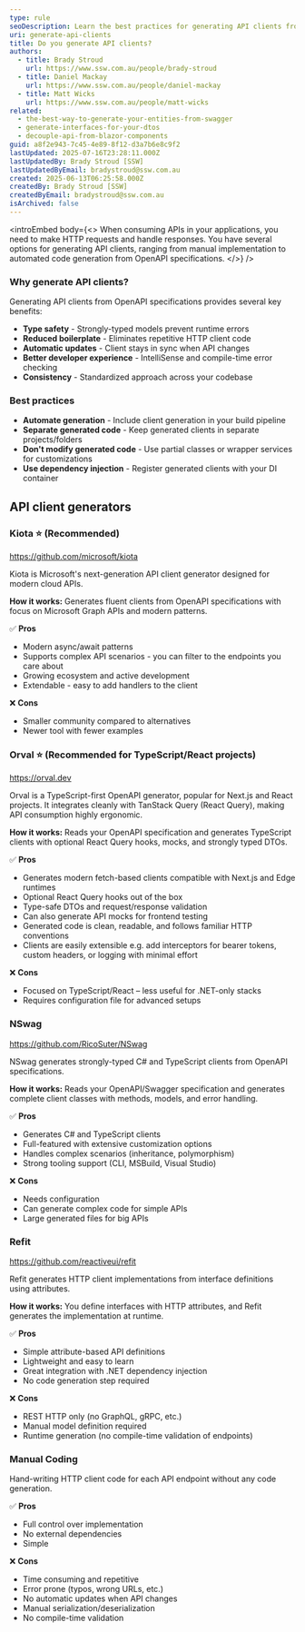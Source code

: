 ```yaml
---
type: rule
seoDescription: Learn the best practices for generating API clients from OpenAPI specifications. Compare manual coding vs. NSwag, Refit, Kiota, and other tools for creating strongly-typed HTTP clients.
uri: generate-api-clients
title: Do you generate API clients?
authors:
  - title: Brady Stroud
    url: https://www.ssw.com.au/people/brady-stroud
  - title: Daniel Mackay
    url: https://www.ssw.com.au/people/daniel-mackay
  - title: Matt Wicks
    url: https://www.ssw.com.au/people/matt-wicks
related:
  - the-best-way-to-generate-your-entities-from-swagger
  - generate-interfaces-for-your-dtos
  - decouple-api-from-blazor-components
guid: a8f2e943-7c45-4e89-8f12-d3a7b6e8c9f2
lastUpdated: 2025-07-16T23:28:11.000Z
lastUpdatedBy: Brady Stroud [SSW]
lastUpdatedByEmail: bradystroud@ssw.com.au
created: 2025-06-13T06:25:58.000Z
createdBy: Brady Stroud [SSW]
createdByEmail: bradystroud@ssw.com.au
isArchived: false
---
```


<introEmbed
  body={<>
When consuming APIs in your applications, you need to make HTTP requests and handle responses. You have several options for generating API clients, ranging from manual implementation to automated code generation from OpenAPI specifications.
  </>}
/>
### Why generate API clients?

Generating API clients from OpenAPI specifications provides several key benefits:

* **Type safety** - Strongly-typed models prevent runtime errors
* **Reduced boilerplate** - Eliminates repetitive HTTP client code
* **Automatic updates** - Client stays in sync when API changes
* **Better developer experience** - IntelliSense and compile-time error checking
* **Consistency** - Standardized approach across your codebase

### Best practices

* **Automate generation** - Include client generation in your build pipeline
* **Separate generated code** - Keep generated clients in separate projects/folders
* **Don't modify generated code** - Use partial classes or wrapper services for customizations
* **Use dependency injection** - Register generated clients with your DI container

## API client generators

### Kiota ⭐ (Recommended)

<https://github.com/microsoft/kiota>

Kiota is Microsoft's next-generation API client generator designed for modern cloud APIs.

**How it works:** Generates fluent clients from OpenAPI specifications with focus on Microsoft Graph APIs and modern patterns.

✅ **Pros**

* Modern async/await patterns
* Supports complex API scenarios - you can filter to the endpoints you care about
* Growing ecosystem and active development
* Extendable - easy to add handlers to the client

❌ **Cons**

* Smaller community compared to alternatives
* Newer tool with fewer examples

### Orval ⭐ (Recommended for TypeScript/React projects)

<https://orval.dev>

Orval is a TypeScript-first OpenAPI generator, popular for Next.js and React projects. It integrates cleanly with TanStack Query (React Query), making API consumption highly ergonomic.

**How it works:** Reads your OpenAPI specification and generates TypeScript clients with optional React Query hooks, mocks, and strongly typed DTOs.

✅ **Pros**

* Generates modern fetch-based clients compatible with Next.js and Edge runtimes
* Optional React Query hooks out of the box
* Type-safe DTOs and request/response validation
* Can also generate API mocks for frontend testing
* Generated code is clean, readable, and follows familiar HTTP conventions
* Clients are easily extensible e.g. add interceptors for bearer tokens, custom headers, or logging with minimal effort

❌ **Cons**

* Focused on TypeScript/React – less useful for .NET-only stacks
* Requires configuration file for advanced setups

### NSwag

<https://github.com/RicoSuter/NSwag>

NSwag generates strongly-typed C# and TypeScript clients from OpenAPI specifications.

**How it works:** Reads your OpenAPI/Swagger specification and generates complete client classes with methods, models, and error handling.

✅ **Pros**

* Generates C# and TypeScript clients
* Full-featured with extensive customization options
* Handles complex scenarios (inheritance, polymorphism)
* Strong tooling support (CLI, MSBuild, Visual Studio)

❌ **Cons**

* Needs configuration
* Can generate complex code for simple APIs
* Large generated files for big APIs

### Refit

<https://github.com/reactiveui/refit>

Refit generates HTTP client implementations from interface definitions using attributes.

**How it works:** You define interfaces with HTTP attributes, and Refit generates the implementation at runtime.

✅ **Pros**

* Simple attribute-based API definitions
* Lightweight and easy to learn
* Great integration with .NET dependency injection
* No code generation step required

❌ **Cons**

* REST HTTP only (no GraphQL, gRPC, etc.)
* Manual model definition required
* Runtime generation (no compile-time validation of endpoints)

### Manual Coding

Hand-writing HTTP client code for each API endpoint without any code generation.

✅ **Pros**

* Full control over implementation
* No external dependencies
* Simple

❌ **Cons**

* Time consuming and repetitive
* Error prone (typos, wrong URLs, etc.)
* No automatic updates when API changes
* Manual serialization/deserialization
* No compile-time validation
